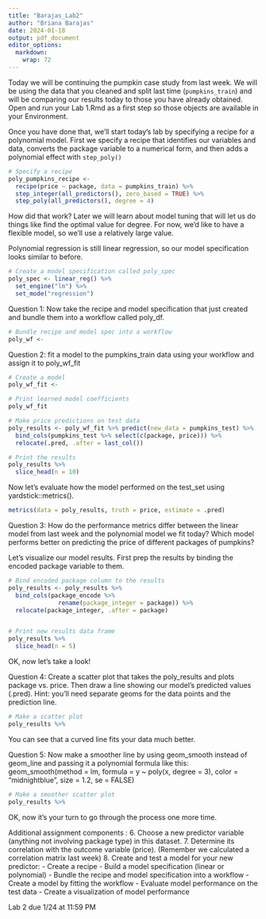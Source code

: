 ```yaml
---
title: "Barajas_Lab2"
author: "Briana Barajas"
date: 2024-01-18
output: pdf_document
editor_options: 
  markdown: 
    wrap: 72
---
```


Today we will be continuing the pumpkin case study from last week. We
will be using the data that you cleaned and split last time
(`pumpkins_train`) and will be comparing our results today to those you
have already obtained. Open and run your Lab 1.Rmd as a first step so
those objects are available in your Environment.

Once you have done that, we'll start today's lab by specifying a recipe
for a polynomial model. First we specify a recipe that identifies our
variables and data, converts the package variable to a numerical form,
and then adds a polynomial effect with `step_poly()`

```r
# Specify a recipe
poly_pumpkins_recipe <-
  recipe(price ~ package, data = pumpkins_train) %>%
  step_integer(all_predictors(), zero_based = TRUE) %>% 
  step_poly(all_predictors(), degree = 4)
```

How did that work? Later we will learn about model tuning that will let
us do things like find the optimal value for degree. For now, we'd like
to have a flexible model, so we'll use a relatively large value.

Polynomial regression is still linear regression, so our model
specification looks similar to before.

```r
# Create a model specification called poly_spec
poly_spec <- linear_reg() %>% 
  set_engine("lm") %>% 
  set_mode("regression")
```

Question 1: Now take the recipe and model specification that just
created and bundle them into a workflow called poly_df.

```r
# Bundle recipe and model spec into a workflow
poly_wf <-
```

Question 2: fit a model to the pumpkins_train data using your workflow
and assign it to poly_wf_fit

```r
# Create a model
poly_wf_fit <- 
```

```r
# Print learned model coefficients
poly_wf_fit
```

```r
# Make price predictions on test data
poly_results <- poly_wf_fit %>% predict(new_data = pumpkins_test) %>% 
  bind_cols(pumpkins_test %>% select(c(package, price))) %>% 
  relocate(.pred, .after = last_col())

# Print the results
poly_results %>% 
  slice_head(n = 10)
```

Now let's evaluate how the model performed on the test_set using
yardstick::metrics().

```r
metrics(data = poly_results, truth = price, estimate = .pred)
```

Question 3: How do the performance metrics differ between the linear
model from last week and the polynomial model we fit today? Which model
performs better on predicting the price of different packages of
pumpkins?

Let's visualize our model results. First prep the results by binding the
encoded package variable to them.

```r
# Bind encoded package column to the results
poly_results <- poly_results %>% 
  bind_cols(package_encode %>% 
              rename(package_integer = package)) %>% 
  relocate(package_integer, .after = package)


# Print new results data frame
poly_results %>% 
  slice_head(n = 5)
```

OK, now let's take a look!

Question 4: Create a scatter plot that takes the poly_results and plots
package vs. price. Then draw a line showing our model's predicted values
(.pred). Hint: you'll need separate geoms for the data points and the
prediction line.

```r
# Make a scatter plot
poly_results %>% 

```

You can see that a curved line fits your data much better.

Question 5: Now make a smoother line by using geom_smooth instead of
geom_line and passing it a polynomial formula like this:
geom_smooth(method = lm, formula = y \~ poly(x, degree = 3), color =
"midnightblue", size = 1.2, se = FALSE)

```r
# Make a smoother scatter plot 
poly_results %>% 
```

OK, now it's your turn to go through the process one more time.

Additional assignment components : 6. Choose a new predictor variable
(anything not involving package type) in this dataset. 7. Determine its
correlation with the outcome variable (price). (Remember we calculated a
correlation matrix last week) 8. Create and test a model for your new
predictor: - Create a recipe - Build a model specification (linear or
polynomial) - Bundle the recipe and model specification into a
workflow - Create a model by fitting the workflow - Evaluate model
performance on the test data - Create a visualization of model
performance

Lab 2 due 1/24 at 11:59 PM
